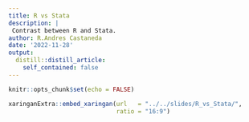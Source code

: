 ```yaml
---
title: R vs Stata
description: |
 Contrast between R and Stata.
author: R.Andres Castaneda
date: '2022-11-28'
output:
  distill::distill_article:
    self_contained: false
---
```


```r
knitr::opts_chunk$set(echo = FALSE)
```


```r
xaringanExtra::embed_xaringan(url   = "../../slides/R_vs_Stata/",
                              ratio = "16:9")
```

